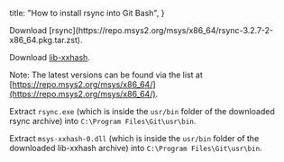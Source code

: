 
  title: "How to install rsync into Git Bash",
}

<Article title="How to install rsync into Git Bash">
  Download [rsync](https://repo.msys2.org/msys/x86_64/rsync-3.2.7-2-x86_64.pkg.tar.zst).

Download [lib-xxhash](https://repo.msys2.org/msys/x86_64/libxxhash-0.8.2-1-x86_64.pkg.tar.zst).

Note: The latest versions can be found via the list at [https://repo.msys2.org/msys/x86_64/](https://repo.msys2.org/msys/x86_64/).

Extract `rsync.exe` (which is inside the `usr/bin` folder of the downloaded rsync archive) into `C:\Program Files\Git\usr\bin`.

Extract `msys-xxhash-0.dll` (which is inside the `usr/bin` folder of the downloaded lib-xxhash archive) into `C:\Program Files\Git\usr\bin`.

</Article>

